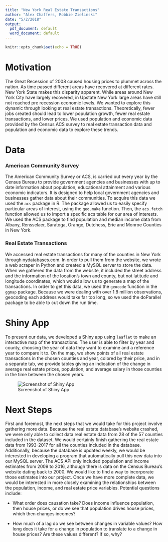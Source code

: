 ```yaml
---
title: "New York Real Estate Transactions"
author: "Alex Chaffers, Robbie Zielinski"
date: "5/2/2018"
output:
  pdf_document: default
  word_document: default
---
```


```r
knitr::opts_chunk$set(echo = TRUE)
```

# Motivation 
The Great Recession of 2008 caused housing prices to plummet across the nation. As time passed different areas have recovered at different rates. New York State makes this disparity apparent. While areas around New York City have largely recovered, in Upstate New York large areas have still not reached pre recession economic levels. We wanted to explore this dynamic through looking at real estate transactions. Theoretically, fewer jobs created should lead to lower population growth, fewer real estate transactions, and lower prices. We used population and economic data provided by the Census ACS survey to real estate transaction data and population and economic data to explore these trends. 

# Data

### American Community Survey

The American Community Survey or ACS, is carried out every year by the Census Bureau to provide government agencies and businesses with up to date information about population, educational attainment and various economic indicators. It is designed to help local government agencies and businesses gather data about their communities. To acquire this data we used the `acs` package in R. The package allowed us to easily specify particular areas of interest, using the `geo.make` function. Then, the `acs.fetch` function allowed us to import a specific acs table for our area of interests. We used the ACS package to find population and median income data from Albany, Rensselaer, Saratoga, Orange, Dutchess, Erie and Monroe Counties in New York.

### Real Estate Transactions

We accessed real estate transactions for many of the counties in New York through nydatabases.com. In order to pull them from the website, we wrote a web scraper in Python and created a MySQL server to store the data. When we gathered the data from the website, it included the street address and the information of the location’s town and county, but not latitude and longitude coordinates, which would allow us to generate a map of the transactions. In order to get this data, we used the `geocode` function in the `ggmap` package. Because we were dealing with over 1.8 million observations, geocoding each address would take far too long, so we used the doParallel package to be able to cut down the run time. 

# Shiny App

To present our data, we developed a Shiny app using `leaflet` to make an interactive map of the transactions. The user is able to filter by year and county, choosing the year of data they want to examine and a reference year to compare it to. On the map, we show points of all real estate transactions in the chosen counties and year, colored by their price, and in a separate tab, we provide tables giving an indication of the change in average real estate prices, population, and average salary in those counties in the time between the chosen years.

![Screenshot of Shiny App](Shiny_screenshot.png)

# Next Steps

First and foremost, the next steps that we would take for this project involve gathering more data. Because the real estate database's website crashed, we were only able to collect data real estate data from 28 of the 57 counties included in the dataset. We would certainly finish gathering the real estate data from 1993-2017 for all the counties included in the database. Additionally, because the database is updated weekly, we would be interested in developing a program that automatically pull this new data into our MySQL server. The ACS API only included population and income estimates from 2009 to 2016, although there is data on the Census Bureau's website dating back to 2000. We would like to find a way to incorporate those estimates into our project. Once we have more complete data, we would be interested in more closely examining the relationships between the population, income, and real estate price variables. Potential questions include:

* What order does causation take? Does income influence population, then house prices, or do we see that population drives house prices, which then changes incomes?

* How much of a lag do we see between changes in variable values? How long does it take for a change in population to translate to a change in house prices? Are these values different? If so, why?
